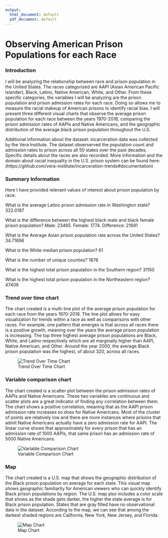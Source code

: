 ```yaml
---
output:
  html_document: default
  pdf_document: default
---
```

# Observing American Prison Populations for each Race

### Introduction

I will be analyzing the relationship between race and prison population in the United States. The races categorized are AAPI (Asian American Pacific Islander), Black, Latino, Native American, White, and Other. From these specific categories, the variables I will be analyzing are the prison population and prison admission rates for each race. Doing so allows me to measure the racial makeup of American prisons to identify racial bias. I will present three different visual charts that observe the average prison population for each race between the years 1970-2018, comparing the prison admission rates of AAPIs and Native Americans, and the geographic distribution of the average black prison population throughout the U.S.

Additional information about the dataset: incarceration data was collected by the Vera Institute. The dataset obserserved the population count and admission rates to prison across all 50 states over the past decades. Specific details about the races are also recorded. More information and the domain about racial inequality in the U.S. prison system can be found here: (https://github.com/vera-institute/incarceration-trends#documentation)

### Summary Information

Here I have provided relevant values of interest about prison population by race:

What is the average Latino prison admission rate in Washington state? 322.0187

What is the difference between the highest black male and black female prison population? Male: 23465. Female: 1774. Difference: 21691

What is the Average Asian prison population rate across the United States? 34.71696

What is the White median prison population? 61

What is the number of unique counties? 1876

What is the highest total prison population in the Southern region? 31150

What is the highest total prison population in the Northeastern region? 47409

### Trend over time chart

The chart created is a multi-line plot of the average prison population for each race from the years 1970-2018. The line plot allows for easy visualization for trends within a race as well as comparisons with other races. For example, one pattern that emerges is that across all races there is a positive growth, meaning over the years the average prison population is increasing. The top three highest average prison populations are Black, White, and Latino respectively which are all marginally higher than AAPI, Native American, and Other. Around the year 2000, the average Black prison population was the highest, of about 320, across all races.

![Trend Over Time Chart](trend_over_time_chart.png)

### Variable comparison chart

The chart created is a scatter plot between the prison admission rates of AAPIs and Native Americans. These two variables are continuous and scatter plots are a great indicator of finding any correlation between them. The chart shows a positive correlation, meaning that as the AAPI prison admission rate increases so does for Native Americans. Most of the cluster of points are relatively low and there are more instances where prisons that admit Native Americans actually have a zero admission rate for AAPI. The linear curve shows that approximately for every prison that has an admission rate of 1000 AAPIs, that same prison has an admission rate of 5000 Native Americans.

![Variable Comparison Chart](Continuous_Chart.png)

### Map

The chart created is a U.S. map that shows the geographic distribution of the Black prison population on average for each state. This visual map shows geographic familiarity for American viewers who can quickly identify Black prison populations by region. The U.S. map also includes a color scale that shows as the shade gets darker, the higher the state average is for Black prison population. States that are gray filled have no observational data in the dataset. According to the map, we can see that among the darkest shaded regions are California, New York, New Jersey, and Florida.

![Map Chart](Map_chart.png)